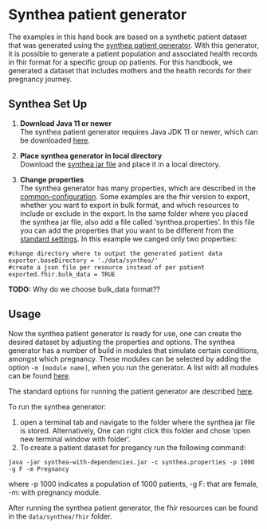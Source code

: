 # Synthea patient generator
The examples in this hand book are based on a synthetic patient dataset that was generated using the [synthea patient generator](https://github.com/synthetichealth/synthea). With this generator, it is possible to generate a patient population and associated health records in fhir format for a specific group op patients. For this handbook, we generated a dataset that includes mothers and the health records for their pregnancy journey.

## Synthea Set Up
1. **Download Java 11 or newer**  
The synthea patient generator requires Java JDK 11 or newer, which can be downloaded [here](https://www.oracle.com/nl/java/technologies/javase/jdk11-archive-downloads.html).

2. **Place synthea generator in local directory**   
Download the [synthea jar file](https://github.com/synthetichealth/synthea/releases/download/master-branch-latest/synthea-with-dependencies.jar) and place it in a local directory. 

3. **Change properties**  
The synthea generator has many properties, which are described in the [common-configuration](https://github.com/synthetichealth/synthea/wiki/Common-Configuration). Some examples are the fhir version to export, whether you want to export in bulk format, and which resources to include or exclude in the export.
In the same folder where you placed the synthea jar file, also add a file called 'synthea.properties'. In this file you can add the properties that you want to be different from the [standard settings](https://github.com/synthetichealth/synthea/blob/master/src/main/resources/synthea.properties). In this example we canged only two properties:  
```.python
#change directory where to output the generated patient data
exporter.baseDirectory = './data/synthea/'
#create a json file per resource instead of per patient
exported.fhir.bulk_data = TRUE 
```

**TODO:** Why do we choose bulk_data format??

## Usage
Now the synthea patient generator is ready for  use, one can create the desired dataset by adjusting the properties and options. The synthea generator has a number of build in modules that simulate certain conditions, amongst which pregnancy. These modules can be selected by adding the option ```-m [module name]```, when you run the generator. A list with all modules can be found [here](https://github.com/synthetichealth/synthea/wiki/Module-Gallery).

The standard options for running the patient generator are described [here](https://github.com/synthetichealth/synthea/wiki/Basic-Setup-and-Running).

To run the synthea generator:

1. open a terminal tab and navigate to the folder where the synthea jar file is stored. Alternatively, One can right click this folder and chose 'open new terminal window with folder'. 
2. To create a patient dataset for pregancy run the following command:
```.python
java -jar synthea-with-dependencies.jar -c synthea.properties -p 1000 -g F -m Pregnancy
```
where -p 1000 indicates a population of 1000 patients, -g F: that are female, -m: with pregnancy module.

After running the synthea patient generator, the fhir resources can be found in the ```data/synthea/fhir``` folder.
